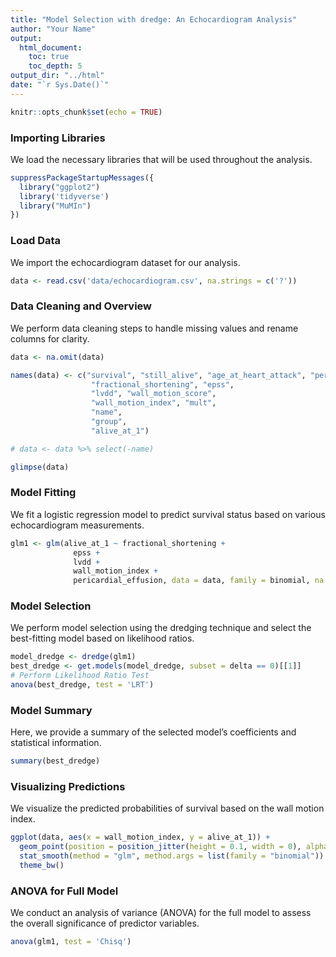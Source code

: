 ```yaml
---
title: "Model Selection with dredge: An Echocardiogram Analysis"
author: "Your Name"
output:
  html_document:
    toc: true
    toc_depth: 5
output_dir: "../html"
date: "`r Sys.Date()`"
---
```



```r
knitr::opts_chunk$set(echo = TRUE)
```

### Importing Libraries

We load the necessary libraries that will be used throughout the analysis.

```r

suppressPackageStartupMessages({
  library("ggplot2")
  library('tidyverse')
  library("MuMIn")
})
```

### Load Data

We import the echocardiogram dataset for our analysis.

```r

data <- read.csv('data/echocardiogram.csv', na.strings = c('?'))
```

### Data Cleaning and Overview

We perform data cleaning steps to handle missing values and rename columns for clarity.

```r

data <- na.omit(data)

names(data) <- c("survival", "still_alive", "age_at_heart_attack", "pericardial_effusion",
                  "fractional_shortening", "epss",
                  "lvdd", "wall_motion_score", 
                  "wall_motion_index", "mult",
                  "name",
                  "group",
                  "alive_at_1")

# data <- data %>% select(-name)

glimpse(data)

```

### Model Fitting

We fit a logistic regression model to predict survival status based on various echocardiogram measurements.

```r

glm1 <- glm(alive_at_1 ~ fractional_shortening +
              epss +
              lvdd +
              wall_motion_index +
              pericardial_effusion, data = data, family = binomial, na.action = 'na.fail')
```

### Model Selection

We perform model selection using the dredging technique and select the best-fitting model based on likelihood ratios.

```r

model_dredge <- dredge(glm1)
best_dredge <- get.models(model_dredge, subset = delta == 0)[[1]]
# Perform Likelihood Ratio Test
anova(best_dredge, test = 'LRT')
```

### Model Summary

Here, we provide a summary of the selected model's coefficients and statistical information.

```r

summary(best_dredge)
```

### Visualizing Predictions

We visualize the predicted probabilities of survival based on the wall motion index.

```r

ggplot(data, aes(x = wall_motion_index, y = alive_at_1)) +
  geom_point(position = position_jitter(height = 0.1, width = 0), alpha = 0.5) +
  stat_smooth(method = "glm", method.args = list(family = "binomial")) +
  theme_bw()
```

### ANOVA for Full Model

We conduct an analysis of variance (ANOVA) for the full model to assess the overall significance of predictor variables.

```r

anova(glm1, test = 'Chisq')
```
